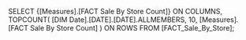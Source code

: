 SELECT 
  {[Measures].[FACT Sale By Store Count]} ON COLUMNS,
  TOPCOUNT(
    [DIM Date].[DATE].[DATE].ALLMEMBERS,
    10,
    [Measures].[FACT Sale By Store Count]
  ) ON ROWS
FROM [FACT_Sale_By_Store];
